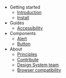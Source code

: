 - Getting started
  - [Introduction](/getting-started/introduction)
  - [Install](/getting-started/install)
- Guides
  - [Accessibility](/guides/accessibility)
- Components
  - [Alert](/components/alert/code)
  - [Button](/components/button/code)
- About
  - [Principles](/about/principles)
  - [Contribute](/about/contribute)
  - [Design System team](/about/design-system-team)
  - [Browser compatibility](/about/browser-compatibility)